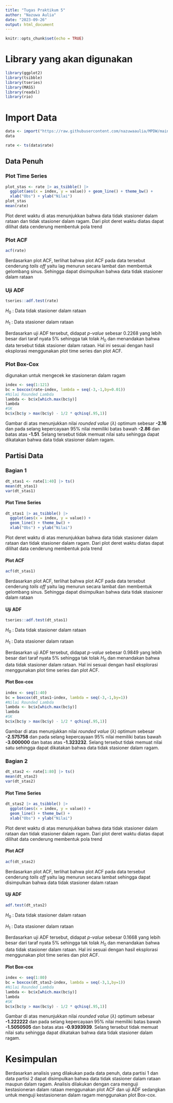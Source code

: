---
title: "Tugas Praktikum 5"
author: "Nazuwa Aulia"
date: "2023-09-26"
output: html_document
---

```{r setup, include=FALSE}
knitr::opts_chunk$set(echo = TRUE)
```


# Library yang akan digunakan
```{r}
library(ggplot2)
library(tsibble)
library(tseries)
library(MASS)
library(readxl)
library(rio)
```

# Import Data

```{r}
data <- import("https://raw.githubusercontent.com/nazuwaaulia/MPDW/main/Pertemuan%201/dataset.csv")
data

rate <- ts(data$rate)
```

## Data Penuh
### Plot Time Series

```{r}
plot_stas <- rate |> as_tsibble() |> 
  ggplot(aes(x = index, y = value)) + geom_line() + theme_bw() +
  xlab("Obs") + ylab("Nilai")
plot_stas
mean(rate)

```

Plot deret waktu di atas menunjukkan bahwa data tidak stasioner dalam rataan dan tidak stasioner dalam ragam. Dari plot deret waktu diatas dapat dilihat data cenderung membentuk pola trend


### Plot ACF

```{r}
acf(rate)
```

Berdasarkan plot ACF, terlihat bahwa plot ACF pada data tersebut cenderung *tails off* yaitu lag menurun secara lambat dan membentuk gelombang sinus. Sehingga dapat disimpulkan bahwa data tidak stasioner dalam rataan

### Uji ADF

```{r}
tseries::adf.test(rate)
```

$H_0$ : Data tidak stasioner dalam rataan

$H_1$ : Data stasioner dalam rataan

Berdasarkan uji ADF tersebut, didapat *p-value* sebesar 0.2268 yang lebih besar dari taraf nyata 5% sehingga tak tolak $H_0$ dan menandakan bahwa data tersebut tidak stasioner dalam rataan. Hal ini sesuai dengan hasil eksplorasi menggunakan plot time series dan plot ACF.


### Plot Box-Cox

digunakan untuk mengecek ke stasioneran dalam ragam

```{r}
index <- seq(1:121)
bc = boxcox(rate~index, lambda = seq(-3,-1,by=0.01))
#Nilai Rounded Lambda
lambda <- bc$x[which.max(bc$y)]
lambda
#SK
bc$x[bc$y > max(bc$y) - 1/2 * qchisq(.95,1)]
```

Gambar di atas menunjukkan nilai *rounded value* ($\lambda$) optimum sebesar **-2.16** dan pada selang kepercayaan 95% nilai memiliki batas bawah **-2.86** dan batas atas **-1.51**. Selang tersebut tidak memuat nilai satu sehingga dapat dikatakan bahwa data tidak stasioner dalam ragam.

## Partisi Data

### Bagian 1

```{r}
dt_stas1 <- rate[1:40] |> ts()
mean(dt_stas1)
var(dt_stas1)
```

#### Plot Time Series

```{r}
dt_stas1 |> as_tsibble() |> 
  ggplot(aes(x = index, y = value)) +
  geom_line() + theme_bw() +
  xlab("Obs") + ylab("Nilai")
```

Plot deret waktu di atas menunjukkan bahwa data tidak stasioner dalam rataan dan tidak stasioner dalam ragam. Dari plot deret waktu diatas dapat dilihat data cenderung membentuk pola trend

#### Plot ACF

```{r}
acf(dt_stas1)
```
Berdasarkan plot ACF, terlihat bahwa plot ACF pada data tersebut cenderung *tails off* yaitu lag menurun secara lambat dan membentuk gelombang sinus. Sehingga dapat disimpulkan bahwa data tidak stasioner dalam rataan

#### Uji ADF

```{r}
tseries::adf.test(dt_stas1)
```

$H_0$ : Data tidak stasioner dalam rataan

$H_1$ : Data stasioner dalam rataan

Berdasarkan uji ADF tersebut, didapat *p-value* sebesar 0.9849 yang lebih besar dari taraf nyata 5% sehingga tak tolak $H_0$ dan menandakan bahwa data tidak stasioner dalam rataan. Hal ini sesuai dengan hasil eksplorasi menggunakan plot time series dan plot ACF.

#### Plot Box-cox

```{r}
index <- seq(1:40)
bc = boxcox(dt_stas1~index, lambda = seq(-3,-1,by=1))
#Nilai Rounded Lambda
lambda <- bc$x[which.max(bc$y)]
lambda
#SK
bc$x[bc$y > max(bc$y) - 1/2 * qchisq(.95,1)]
```


Gambar di atas menunjukkan nilai *rounded value* ($\lambda$) optimum sebesar **-2.575758** dan pada selang kepercayaan 95% nilai memiliki batas bawah **-3.000000** dan batas atas **-1.323232**. Selang tersebut tidak memuat nilai satu sehingga dapat dikatakan bahwa data tidak stasioner dalam ragam.

### Bagian 2

```{r}
dt_stas2 <- rate[1:80] |> ts()
mean(dt_stas2)
var(dt_stas2)
```
#### Plot Time Series

```{r}
dt_stas2 |> as_tsibble() |> 
  ggplot(aes(x = index, y = value)) +
  geom_line() + theme_bw() +
  xlab("Obs") + ylab("Nilai")
```

Plot deret waktu di atas menunjukkan bahwa data tidak stasioner dalam rataan dan tidak stasioner dalam ragam. Dari plot deret waktu diatas dapat dilihat data cenderung membentuk pola trend

#### Plot ACF

```{r}
acf(dt_stas2)
```


Berdasarkan plot ACF, terlihat bahwa plot ACF pada data tersebut cenderung *tails off* yaitu lag menurun secara lambat sehingga dapat disimpulkan bahwa data tidak stasioner dalam rataan

#### Uji ADF

```{r}
adf.test(dt_stas2)
```

$H_0$ : Data tidak stasioner dalam rataan

$H_1$ : Data stasioner dalam rataan

Berdasarkan uji ADF tersebut, didapat *p-value* sebesar 0.1668 yang lebih besar dari taraf nyata 5% sehingga tak tolak $H_0$ dan menandakan bahwa data tidak stasioner dalam rataan. Hal ini sesuai dengan hasil eksplorasi menggunakan plot time series dan plot ACF.


#### Plot Box-cox

```{r}
index <- seq(1:80)
bc = boxcox(dt_stas2~index, lambda = seq(-3,1,by=1))
#Nilai Rounded Lambda
lambda <- bc$x[which.max(bc$y)]
lambda
#SK
bc$x[bc$y > max(bc$y) - 1/2 * qchisq(.95,1)]
```

Gambar di atas menunjukkan nilai *rounded value* ($\lambda$) optimum sebesar **-1.222222** dan pada selang kepercayaan 95% nilai memiliki batas bawah **-1.5050505** dan batas atas **-0.9393939**. Selang tersebut tidak memuat nilai satu sehingga dapat dikatakan bahwa data tidak stasioner dalam ragam.


# Kesimpulan
Berdasarkan analisis yang dilakukan pada data penuh, data partisi 1 dan data partisi 2 dapat disimpulkan bahwa data tidak stasioner dalam rataan maupun dalam ragam. Analisis dilakukan dengan cara menguji kestasioneran dalam rataan menggunakan plot ACF dan uji ADF sedangkan untuk menguji kestasioneran dalam ragam menggunakan plot Box-cox.
